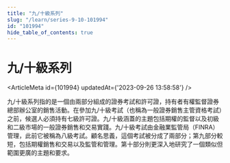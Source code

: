 ```yaml
---
title: "九/十級系列"
slug: "/learn/series-9-10-101994"
id: "101994"
hide_table_of_contents: true
---
```



# 九/十級系列

<ArticleMeta id={101994} updatedAt={'2023-09-26 13:58:58'} />
<div className='border-solid border-b border-t-0 my-4 border-[var(--ifm-color-gray-300)]' />

九/十級系列指的是一個由兩部分組成的證券考試和許可證，持有者有權監督證券總部辦公室的銷售活動。在參加九/十級考試（也稱為一般證券銷售主管資格考試）之前，候選人必須持有七級許可證。九/十級涵蓋的主題包括期權的監督以及初級和二級市場的一般證券銷售和交易實踐。九/十級考試由金融業監管局（FINRA）管理，此前它被稱為八級考試。顧名思義，這個考試被分成了兩部分；第九部分較短，包括期權銷售和交易以及監管和管理。第十部分則更深入地研究了一個類似但範圍更廣的主題和要求。
